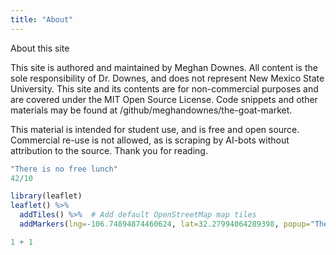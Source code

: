 ```yaml
---
title: "About"
---
```


About this site

This site is authored and maintained by Meghan Downes. All content is the sole responsibility of Dr. Downes, and does not represent New Mexico State University. This site and its contents are for non-commercial purposes and are covered under the MIT Open Source License. Code snippets and other materials may be found at /github/meghandownes/the-goat-market.

This material is intended for student use, and is free and open source. Commercial re-use is not allowed, as is scraping by AI-bots without attribution to the source. Thank you for reading.

```r
"There is no free lunch" 
42/10

```

```r
library(leaflet)
leaflet() %>%
  addTiles() %>%  # Add default OpenStreetMap map tiles
  addMarkers(lng=-106.74894874460624, lat=32.27994064289398, popup="The birthplace of the Goat Market")
```

```r
1 + 1
```
